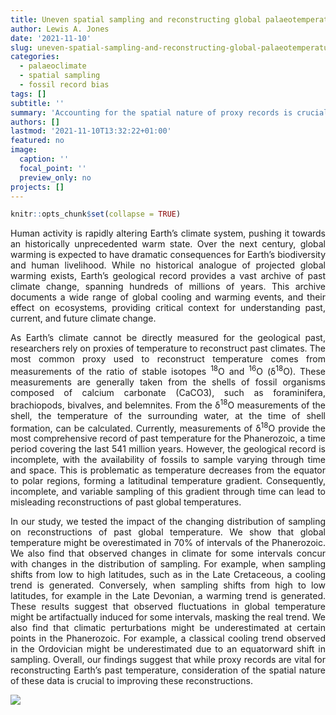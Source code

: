 ```yaml
---
title: Uneven spatial sampling and reconstructing global palaeotemperatures
author: Lewis A. Jones
date: '2021-11-10'
slug: uneven-spatial-sampling-and-reconstructing-global-palaeotemperatures
categories:
  - palaeoclimate
  - spatial sampling
  - fossil record bias
tags: []
subtitle: ''
summary: 'Accounting for the spatial nature of proxy records is crucial to improving reconstructions of past global temperature.'
authors: []
lastmod: '2021-11-10T13:32:22+01:00'
featured: no
image:
  caption: ''
  focal_point: ''
  preview_only: no
projects: []
---
```




```r
knitr::opts_chunk$set(collapse = TRUE)
```

<style>
body {
text-align: justify}
</style>

Human activity is rapidly altering Earth’s climate system, pushing it towards an historically unprecedented warm state. Over the next century, global warming is expected to have dramatic consequences for Earth’s biodiversity and human livelihood. While no historical analogue of projected global warming exists, Earth’s geological record provides a vast archive of past climate change, spanning hundreds of millions of years. This archive documents a wide range of global cooling and warming events, and their effect on ecosystems, providing critical context for understanding past, current, and future climate change.

As Earth’s climate cannot be directly measured for the geological past, researchers rely on proxies of temperature to reconstruct past climates. The most common proxy used to reconstruct temperature comes from measurements of the ratio of stable isotopes <sup>18</sup>O and <sup>16</sup>O (&delta;<sup>18</sup>O). These measurements are generally taken from the shells of fossil organisms composed of calcium carbonate (CaCO3), such as foraminifera, brachiopods, bivalves, and belemnites. From the &delta;<sup>18</sup>O measurements of the shell, the temperature of the surrounding water, at the time of shell formation, can be calculated. Currently, measurements of &delta;<sup>18</sup>O provide the most comprehensive record of past temperature for the Phanerozoic, a time period covering the last 541 million years. However, the geological record is incomplete, with the availability of fossils to sample varying through time and space. This is problematic as temperature decreases from the equator to polar regions, forming a latitudinal temperature gradient. Consequently, incomplete, and variable sampling of this gradient through time can lead to misleading reconstructions of past global temperatures.

In our study, we tested the impact of the changing distribution of sampling on reconstructions of past global temperature. We show that global temperature might be overestimated in 70% of intervals of the Phanerozoic. We also find that observed changes in climate for some intervals concur with changes in the distribution of sampling. For example, when sampling shifts from low to high latitudes, such as in the Late Cretaceous, a cooling trend is generated. Conversely, when sampling shifts from high to low latitudes, for example in the Late Devonian, a warming trend is generated. These results suggest that observed fluctuations in global temperature might be artifactually induced for some intervals, masking the real trend. We also find that climatic perturbations might be underestimated at certain points in the Phanerozoic. For example, a classical cooling trend observed in the Ordovician might be underestimated due to an equatorward shift in sampling. Overall, our findings suggest that while proxy records are vital for reconstructing Earth’s past temperature, consideration of the spatial nature of these data is crucial to improving these reconstructions.

![](/Users/lewis/Documents/GitHub/blogdown/content/post/2021-11-10-uneven-spatial-sampling-and-reconstructing-global-palaeotemperatures/abstract.png)